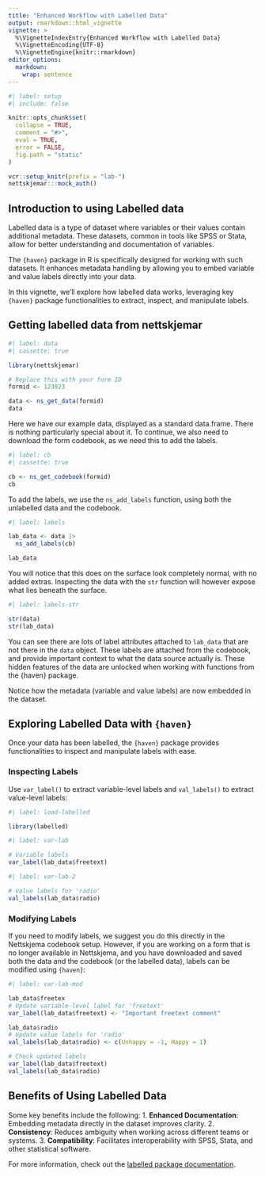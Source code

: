 ```yaml
---
title: "Enhanced Workflow with Labelled Data"
output: rmarkdown::html_vignette
vignette: >
  %\VignetteIndexEntry{Enhanced Workflow with Labelled Data}
  %\VignetteEncoding{UTF-8}
  %\VignetteEngine{knitr::rmarkdown}
editor_options: 
  markdown: 
    wrap: sentence
---
```


```r
#| label: setup
#| include: false

knitr::opts_chunk$set(
  collapse = TRUE,
  comment = "#>",
  eval = TRUE,
  error = FALSE,
  fig.path = "static"
)

vcr::setup_knitr(prefix = "lab-")
nettskjemar:::mock_auth()

```

## Introduction to using Labelled data

Labelled data is a type of dataset where variables or their values contain additional metadata. 
These datasets, common in tools like SPSS or Stata, allow for better understanding and documentation of variables.

The `{haven}` package in R is specifically designed for working with such datasets. 
It enhances metadata handling by allowing you to embed variable and value labels directly into your data.

In this vignette, we’ll explore how labelled data works, leveraging key `{haven}` package functionalities to extract, inspect, and manipulate labels.

## Getting labelled data from nettskjemar


```r
#| label: data
#| cassette: true

library(nettskjemar)

# Replace this with your form ID
formid <- 123823

data <- ns_get_data(formid)
data
```

Here we have our example data, displayed as a standard data.frame.
There is nothing particularly special about it.
To continue, we also need to download the form codebook, as we need this to add the labels.

```r
#| label: cb
#| cassette: true

cb <- ns_get_codebook(formid)
cb
```

To add the labels, we use the `ns_add_labels` function, using both the unlabelled data and the codebook.

```r
#| label: labels

lab_data <- data |>
  ns_add_labels(cb)

lab_data
```

You will notice that this does on the surface look completely normal, with no added extras.
Inspecting the data with the `str` function will however expose what lies beneath the surface.


```r
#| label: labels-str

str(data)
str(lab_data)
```

You can see there are lots of label attributes attached to `lab_data` that are not there in the `data` object.
These labels are attached from the codebook, and provide important context to what the data source actually is.
These hidden features of the data are unlocked when working with functions from the {haven} package.


Notice how the metadata (variable and value labels) are now embedded in the dataset.

## Exploring Labelled Data with `{haven}`

Once your data has been labelled, the `{haven}` package provides functionalities to inspect and manipulate labels with ease.

### Inspecting Labels

Use `var_label()` to extract variable-level labels and `val_labels()` to extract value-level labels:

```r
#| label: load-labelled

library(labelled)
```

```r
#| label: var-lab

# Variable labels
var_label(lab_data$freetext)
```

```r
#| label: var-lab-2

# Value labels for 'radio'
val_labels(lab_data$radio)
```

### Modifying Labels

If you need to modify labels, we suggest you do this directly in the Nettskjema codebook setup.
However, if you are working on a form that is no longer available in Nettskjema, and you have downloaded and saved both the data and the codebook (or the labelled data), labels can be modified  using `{haven}`:

```r
#| label: var-lab-mod

lab_data$freetex
# Update variable-level label for 'freetext'
var_label(lab_data$freetext) <- "Important freetext comment"

lab_data$radio
# Update value labels for 'radio'
val_labels(lab_data$radio) <- c(Unhappy = -1, Happy = 1)

# Check updated labels
var_label(lab_data$freetext)
val_labels(lab_data$radio)
```

## Benefits of Using Labelled Data

Some key benefits include the following:
1. **Enhanced Documentation**: Embedding metadata directly in the dataset improves clarity.
2. **Consistency**: Reduces ambiguity when working across different teams or systems.
3. **Compatibility**: Facilitates interoperability with SPSS, Stata, and other statistical software.

For more information, check out the [labelled package documentation](https://larmarange.github.io/labelled/).
